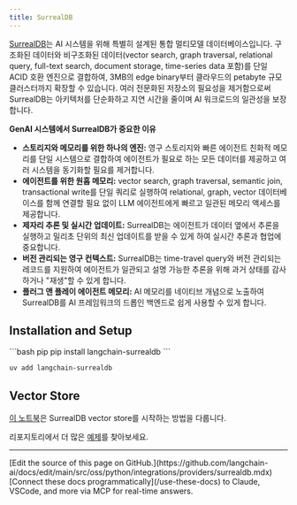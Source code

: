 ```yaml
---
title: SurrealDB
---
```


[SurrealDB](https://surrealdb.com)는 AI 시스템을 위해 특별히 설계된 통합 멀티모델 데이터베이스입니다. 구조화된 데이터와 비구조화된 데이터(vector search, graph traversal, relational query, full-text search, document storage, time-series data 포함)를 단일 ACID 호환 엔진으로 결합하여, 3MB의 edge binary부터 클라우드의 petabyte 규모 클러스터까지 확장할 수 있습니다. 여러 전문화된 저장소의 필요성을 제거함으로써 SurrealDB는 아키텍처를 단순화하고 지연 시간을 줄이며 AI 워크로드의 일관성을 보장합니다.

**GenAI 시스템에서 SurrealDB가 중요한 이유**
- **스토리지와 메모리를 위한 하나의 엔진:** 영구 스토리지와 빠른 에이전트 친화적 메모리를 단일 시스템으로 결합하여 에이전트가 필요로 하는 모든 데이터를 제공하고 여러 시스템을 동기화할 필요를 제거합니다.
- **에이전트를 위한 원홉 메모리:** vector search, graph traversal, semantic join, transactional write를 단일 쿼리로 실행하여 relational, graph, vector 데이터베이스를 함께 연결할 필요 없이 LLM 에이전트에게 빠르고 일관된 메모리 액세스를 제공합니다.
- **제자리 추론 및 실시간 업데이트:** SurrealDB는 에이전트가 데이터 옆에서 추론을 실행하고 밀리초 단위의 최신 업데이트를 받을 수 있게 하여 실시간 추론과 협업에 중요합니다.
- **버전 관리되는 영구 컨텍스트:** SurrealDB는 time-travel query와 버전 관리되는 레코드를 지원하여 에이전트가 일관되고 설명 가능한 추론을 위해 과거 상태를 감사하거나 "재생"할 수 있게 합니다.
- **플러그 앤 플레이 에이전트 메모리:** AI 메모리를 네이티브 개념으로 노출하여 SurrealDB를 AI 프레임워크의 드롭인 백엔드로 쉽게 사용할 수 있게 합니다.

## Installation and Setup

<CodeGroup>
```bash pip
pip install langchain-surrealdb
```

```bash uv
uv add langchain-surrealdb
```
</CodeGroup>

## Vector Store

[이 노트북](/oss/python/integrations/vectorstores/surrealdb)은 SurrealDB vector store를 시작하는 방법을 다룹니다.

리포지토리에서 더 많은 [예제](https://github.com/surrealdb/langchain-surrealdb/blob/main/README.md#simple-example)를 찾아보세요.

---

<Callout icon="pen-to-square" iconType="regular">
    [Edit the source of this page on GitHub.](https://github.com/langchain-ai/docs/edit/main/src/oss/python/integrations/providers/surrealdb.mdx)
</Callout>
<Tip icon="terminal" iconType="regular">
    [Connect these docs programmatically](/use-these-docs) to Claude, VSCode, and more via MCP for    real-time answers.
</Tip>
